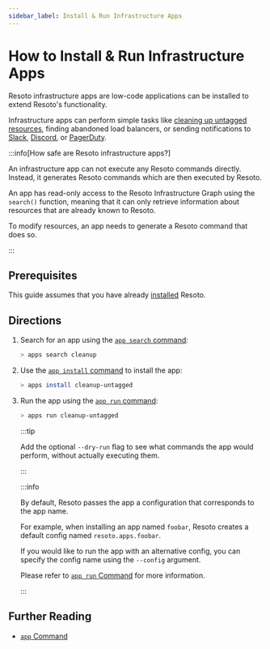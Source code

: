 ```yaml
---
sidebar_label: Install & Run Infrastructure Apps
---
```


# How to Install & Run Infrastructure Apps

Resoto infrastructure apps are low-code applications can be installed to extend Resoto's functionality.

Infrastructure apps can perform simple tasks like [cleaning up untagged resources](../cleanup/clean-up-untagged-resources.mdx), finding abandoned load balancers, or sending notifications to [Slack](../alerting/send-slack-notifications/index.mdx), [Discord](../alerting/send-discord-notifications/index.mdx), or [PagerDuty](../alerting/create-pagerduty-alerts/index.mdx).

:::info[How safe are Resoto infrastructure apps?]

An infrastructure app can not execute any Resoto commands directly. Instead, it generates Resoto commands which are then executed by Resoto.

An app has read-only access to the Resoto Infrastructure Graph using the `search()` function, meaning that it can only retrieve information about resources that are already known to Resoto.

To modify resources, an app needs to generate a Resoto command that does so.

:::

## Prerequisites

This guide assumes that you have already [installed](../../getting-started/install-resoto/index.mdx) Resoto.

## Directions

1.  Search for an app using the [`app search` command](../../reference/cli/app/search.mdx):

    ```bash
    > apps search cleanup
    ```

2.  Use the [`app install` command](../../reference/cli/app/install.mdx) to install the app:

    ```bash
    > apps install cleanup-untagged
    ```

3.  Run the app using the [`app run` command](../../reference/cli/app/run.mdx):

    ```bash
    > apps run cleanup-untagged
    ```

    :::tip

    Add the optional `--dry-run` flag to see what commands the app would perform, without actually executing them.

    :::

    :::info

    By default, Resoto passes the app a configuration that corresponds to the app name.

    For example, when installing an app named `foobar`, Resoto creates a default config named `resoto.apps.foobar`.

    If you would like to run the app with an alternative config, you can specify the config name using the `--config` argument.

    Please refer to [`app run` Command](../../reference/cli/app/run.mdx) for more information.

    :::

## Further Reading

- [`app` Command](../../reference/cli/app/index.mdx)
